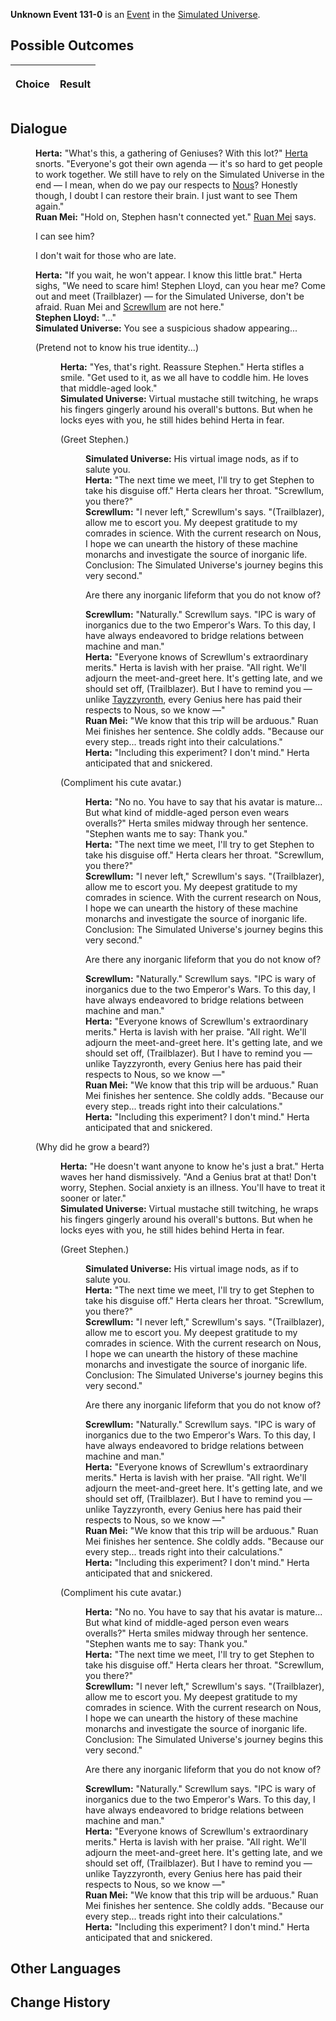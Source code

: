 {{Simulated Universe Event Infobox
|title         = Unknown Event 131-0
|image         = Random Event undefined.png
|type          =
|domains_su    = 
|domains_ext   = 
|domains_swarm = 
|domains_gng   = 
|requirements  =
|prev          = 
|next          = 
|indexRewards  =
|characters    = Herta;Ruan Mei;Nous;Tayzzyronth;Screwllum
}}
'''Unknown Event 131-0''' is an [[Simulated Universe/Events|Event]] in the [[Simulated Universe]].

==Possible Outcomes==
{| class="article-table"
!Choice
!Result

|}

<!--
==Gameplay Notes==

-->
==Dialogue==
{{Dialogue Start}}
:'''Herta:''' "What's this, a gathering of Geniuses? With this lot?" [[Herta]] snorts. "Everyone's got their own agenda &mdash; it's so hard to get people to work together. We still have to rely on the Simulated Universe in the end &mdash; I mean, when do we pay our respects to [[Nous]]? Honestly though, I doubt I can restore their brain. I just want to see Them again."
:'''Ruan Mei:''' "Hold on, Stephen hasn't connected yet." [[Ruan Mei]] says.
:{{DIcon|Arrow}} I can see him?
:{{DIcon|Arrow}} I don't wait for those who are late.
:'''Herta:''' "If you wait, he won't appear. I know this little brat." Herta sighs, "We need to scare him! Stephen Lloyd, can you hear me? Come out and meet (Trailblazer) &mdash; for the Simulated Universe, don't be afraid. Ruan Mei and [[Screwllum]] are not here."
:'''Stephen Lloyd:''' "..."
:'''Simulated Universe:''' You see a suspicious shadow appearing...
:{{DIcon|Arrow}} (Pretend not to know his true identity...)
::'''Herta:''' "Yes, that's right. Reassure Stephen." Herta stifles a smile. "Get used to it, as we all have to coddle him. He loves that middle-aged look."
::'''Simulated Universe:''' Virtual mustache still twitching, he wraps his fingers gingerly around his overall's buttons. But when he locks eyes with you, he still hides behind Herta in fear.
::{{DIcon|Arrow}} (Greet Stephen.)
:::'''Simulated Universe:''' His virtual image nods, as if to salute you.
:::'''Herta:''' "The next time we meet, I'll try to get Stephen to take his disguise off." Herta clears her throat. "Screwllum, you there?"
:::'''Screwllum:''' "I never left," Screwllum's says. "(Trailblazer), allow me to escort you. My deepest gratitude to my comrades in science. With the current research on Nous, I hope we can unearth the history of these machine monarchs and investigate the source of inorganic life. Conclusion: The Simulated Universe's journey begins this very second."
:::{{DIcon|Arrow}} Are there any inorganic lifeform that you do not know of?
:::'''Screwllum:''' "Naturally." Screwllum says. "IPC is wary of inorganics due to the two Emperor's Wars. To this day, I have always endeavored to bridge relations between machine and man."
:::'''Herta:''' "Everyone knows of Screwllum's extraordinary merits." Herta is lavish with her praise. "All right. We'll adjourn the meet-and-greet here. It's getting late, and we should set off, (Trailblazer). But I have to remind you &mdash; unlike [[Tayzzyronth]], every Genius here has paid their respects to Nous, so we know &mdash;"
:::'''Ruan Mei:''' "We know that this trip will be arduous." Ruan Mei finishes her sentence. She coldly adds. "Because our every step... treads right into their calculations."
:::'''Herta:''' "Including this experiment? I don't mind." Herta anticipated that and snickered.
::{{DIcon|Arrow}} (Compliment his cute avatar.)
:::'''Herta:''' "No no. You have to say that his avatar is mature... But what kind of middle-aged person even wears overalls?" Herta smiles midway through her sentence. "Stephen wants me to say: Thank you."
:::'''Herta:''' "The next time we meet, I'll try to get Stephen to take his disguise off." Herta clears her throat. "Screwllum, you there?"
:::'''Screwllum:''' "I never left," Screwllum's says. "(Trailblazer), allow me to escort you. My deepest gratitude to my comrades in science. With the current research on Nous, I hope we can unearth the history of these machine monarchs and investigate the source of inorganic life. Conclusion: The Simulated Universe's journey begins this very second."
:::{{DIcon|Arrow}} Are there any inorganic lifeform that you do not know of?
:::'''Screwllum:''' "Naturally." Screwllum says. "IPC is wary of inorganics due to the two Emperor's Wars. To this day, I have always endeavored to bridge relations between machine and man."
:::'''Herta:''' "Everyone knows of Screwllum's extraordinary merits." Herta is lavish with her praise. "All right. We'll adjourn the meet-and-greet here. It's getting late, and we should set off, (Trailblazer). But I have to remind you &mdash; unlike Tayzzyronth, every Genius here has paid their respects to Nous, so we know &mdash;"
:::'''Ruan Mei:''' "We know that this trip will be arduous." Ruan Mei finishes her sentence. She coldly adds. "Because our every step... treads right into their calculations."
:::'''Herta:''' "Including this experiment? I don't mind." Herta anticipated that and snickered.
:{{DIcon|Arrow}} (Why did he grow a beard?)
::'''Herta:''' "He doesn't want anyone to know he's just a brat." Herta waves her hand dismissively. "And a Genius brat at that! Don't worry, Stephen. Social anxiety is an illness. You'll have to treat it sooner or later."
::'''Simulated Universe:''' Virtual mustache still twitching, he wraps his fingers gingerly around his overall's buttons. But when he locks eyes with you, he still hides behind Herta in fear.
::{{DIcon|Arrow}} (Greet Stephen.)
:::'''Simulated Universe:''' His virtual image nods, as if to salute you.
:::'''Herta:''' "The next time we meet, I'll try to get Stephen to take his disguise off." Herta clears her throat. "Screwllum, you there?"
:::'''Screwllum:''' "I never left," Screwllum's says. "(Trailblazer), allow me to escort you. My deepest gratitude to my comrades in science. With the current research on Nous, I hope we can unearth the history of these machine monarchs and investigate the source of inorganic life. Conclusion: The Simulated Universe's journey begins this very second."
:::{{DIcon|Arrow}} Are there any inorganic lifeform that you do not know of?
:::'''Screwllum:''' "Naturally." Screwllum says. "IPC is wary of inorganics due to the two Emperor's Wars. To this day, I have always endeavored to bridge relations between machine and man."
:::'''Herta:''' "Everyone knows of Screwllum's extraordinary merits." Herta is lavish with her praise. "All right. We'll adjourn the meet-and-greet here. It's getting late, and we should set off, (Trailblazer). But I have to remind you &mdash; unlike Tayzzyronth, every Genius here has paid their respects to Nous, so we know &mdash;"
:::'''Ruan Mei:''' "We know that this trip will be arduous." Ruan Mei finishes her sentence. She coldly adds. "Because our every step... treads right into their calculations."
:::'''Herta:''' "Including this experiment? I don't mind." Herta anticipated that and snickered.
::{{DIcon|Arrow}} (Compliment his cute avatar.)
:::'''Herta:''' "No no. You have to say that his avatar is mature... But what kind of middle-aged person even wears overalls?" Herta smiles midway through her sentence. "Stephen wants me to say: Thank you."
:::'''Herta:''' "The next time we meet, I'll try to get Stephen to take his disguise off." Herta clears her throat. "Screwllum, you there?"
:::'''Screwllum:''' "I never left," Screwllum's says. "(Trailblazer), allow me to escort you. My deepest gratitude to my comrades in science. With the current research on Nous, I hope we can unearth the history of these machine monarchs and investigate the source of inorganic life. Conclusion: The Simulated Universe's journey begins this very second."
:::{{DIcon|Arrow}} Are there any inorganic lifeform that you do not know of?
:::'''Screwllum:''' "Naturally." Screwllum says. "IPC is wary of inorganics due to the two Emperor's Wars. To this day, I have always endeavored to bridge relations between machine and man."
:::'''Herta:''' "Everyone knows of Screwllum's extraordinary merits." Herta is lavish with her praise. "All right. We'll adjourn the meet-and-greet here. It's getting late, and we should set off, (Trailblazer). But I have to remind you &mdash; unlike Tayzzyronth, every Genius here has paid their respects to Nous, so we know &mdash;"
:::'''Ruan Mei:''' "We know that this trip will be arduous." Ruan Mei finishes her sentence. She coldly adds. "Because our every step... treads right into their calculations."
:::'''Herta:''' "Including this experiment? I don't mind." Herta anticipated that and snickered.
{{Dialogue End}}

==Other Languages==
{{Other Languages
|zhs   = undefined
|zht   = undefined
|ja    = undefined
|ko    = undefined
|es    = undefined
|fr    = undefined
|ru    = undefined
|th    = undefined
|vi    = undefined
|de    = undefined
|id    = undefined
|pt    = undefined
}}

==Change History==
{{Change History|1.0}}

